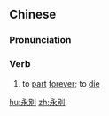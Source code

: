 {{also|永别}}
==Chinese==
{{zh-forms|s=永别}}

===Pronunciation===
{{zh-pron
|m=yǒngbié
|c=wing5 bit6
|mn=qz,tw,xm,zz:éng-pia̍t
|cat=v
}}

===Verb===
{{zh-verb}}

# to [[part]] [[forever]]; to [[die]]
#: {{zh-x|永別 了，我 親愛 的 朋友們！|'''Goodbye''', my dear friends!}}

[[hu:永別]]
[[zh:永別]]